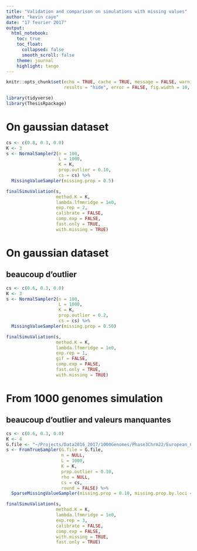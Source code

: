```yaml
---
title: "Validation and comparison on simulations with missing values"
author: "kevin caye"
date: "17 fevrier 2017"
output:
  html_notebook:
    toc: true
    toc_float:
      collapsed: false
      smooth_scroll: false
    theme: journal
    highlight: tango
---
```




```r
knitr::opts_chunk$set(echo = TRUE, cache = TRUE, message = FALSE, warning = FALSE,
                      results = "hide", error = FALSE, fig.width = 10, fig.width = 10)
```

```r
library(tidyverse)
library(ThesisRpackage)
```

# On gaussian dataset

```r
cs <- c(0.8, 0.3, 0.0)
K <- 3
s <- NormalSampler2(n = 100,
                    L = 1000,
                    K = K,
                    prop.outlier = 0.10,
                    cs = cs) %>%
  MissingValueSampler(missing.prop = 0.5)

finalSimuValiation(s,
                   method.K = K,
                   lambda.lfmmridge = 1e0,
                   exp.rep = 2,
                   calibrate = FALSE,
                   comp.exp = FALSE,
                   fast.only = TRUE,
                   with.missing = TRUE)
```

# On gaussian dataset
## beaucoup d'outlier

```r
cs <- c(0.6, 0.3, 0.0)
K <- 3
s <- NormalSampler2(n = 100,
                    L = 1000,
                    K = K,
                    prop.outlier = 0.2,
                    cs = cs) %>%
  MissingValueSampler(missing.prop = 0.50)

finalSimuValiation(s,
                   method.K = K,
                   lambda.lfmmridge = 1e0,
                   exp.rep = 1,
                   gif = FALSE,
                   comp.exp = FALSE,
                   fast.only = TRUE,
                   with.missing = TRUE)
```

# From 1000 genomes simulation
## beaucoup d'outlier and valeurs manquantes

```r
cs <- c(0.6, 0.3, 0.0)
K <- 4
G.file <- "~/Projects/Data2016_2017/1000Genomes/Phase3Chrm22/European_Chrm22.rds"
s <- FromTrueSampler(G.file = G.file,
                     n = NULL,
                     L = 1000,
                     K = K,
                     prop.outlier = 0.10,
                     rho = NULL,
                     cs = cs,
                     round = FALSE) %>%
  SparseMissingValueSampler(missing.prop = 0.10, missing.prop.by.loci = 0.5)

finalSimuValiation(s,
                   method.K = K,
                   lambda.lfmmridge = 1e0,
                   exp.rep = 3,
                   calibrate = FALSE,
                   comp.exp = FALSE,
                   with.missing = TRUE,
                   fast.only = TRUE)
```

